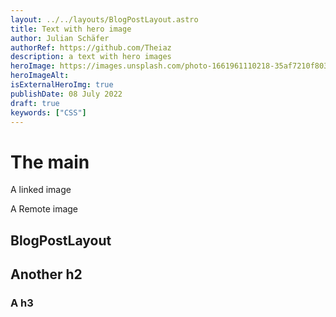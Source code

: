 ```yaml
---
layout: ../../layouts/BlogPostLayout.astro
title: Text with hero image
author: Julian Schäfer
authorRef: https://github.com/Theiaz
description: a text with hero images
heroImage: https://images.unsplash.com/photo-1661961110218-35af7210f803?ixlib=rb-1.2.1&ixid=MnwxMjA3fDF8MHxwaG90by1wYWdlfHx8fGVufDB8fHx8&auto=format&fit=crop&w=1170&q=80.jpg
heroImageAlt:
isExternalHeroImg: true
publishDate: 08 July 2022
draft: true
keywords: ["CSS"]
---
```



# The main

A linked image

<PictureWithLink src={img} alt="" />

A Remote image

<PictureWithLink
  src="https://images.unsplash.com/photo-1661961110218-35af7210f803?ixlib=rb-1.2.1&ixid=MnwxMjA3fDF8MHxwaG90by1wYWdlfHx8fGVufDB8fHx8&auto=format&fit=crop&w=1170&q=80.jpg"
  alt=""
  isExternalSrc="true"
/>

## BlogPostLayout

## Another h2

### A h3

